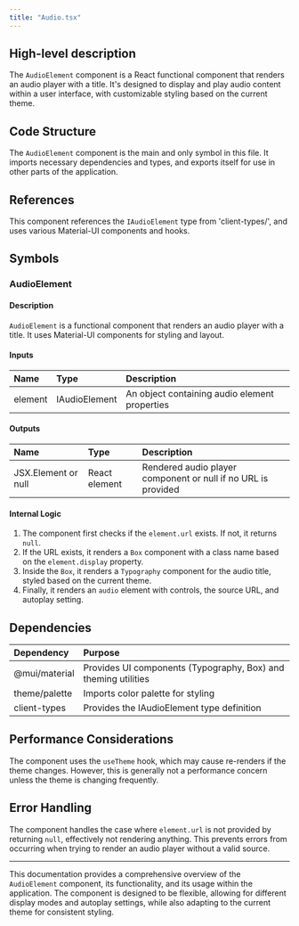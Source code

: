 ```yaml
---
title: "Audio.tsx"
---
```


## High-level description
The `AudioElement` component is a React functional component that renders an audio player with a title. It's designed to display and play audio content within a user interface, with customizable styling based on the current theme.

## Code Structure
The `AudioElement` component is the main and only symbol in this file. It imports necessary dependencies and types, and exports itself for use in other parts of the application.

## References
This component references the `IAudioElement` type from 'client-types/', and uses various Material-UI components and hooks.

## Symbols

### AudioElement
#### Description
`AudioElement` is a functional component that renders an audio player with a title. It uses Material-UI components for styling and layout.

#### Inputs
| Name | Type | Description |
|:-----|:-----|:------------|
| element | IAudioElement | An object containing audio element properties |

#### Outputs
| Name | Type | Description |
|:-----|:-----|:------------|
| JSX.Element or null | React element | Rendered audio player component or null if no URL is provided |

#### Internal Logic
1. The component first checks if the `element.url` exists. If not, it returns `null`.
2. If the URL exists, it renders a `Box` component with a class name based on the `element.display` property.
3. Inside the `Box`, it renders a `Typography` component for the audio title, styled based on the current theme.
4. Finally, it renders an `audio` element with controls, the source URL, and autoplay setting.

## Dependencies
| Dependency | Purpose |
|:-----------|:--------|
| @mui/material | Provides UI components (Typography, Box) and theming utilities |
| theme/palette | Imports color palette for styling |
| client-types | Provides the IAudioElement type definition |

## Performance Considerations
The component uses the `useTheme` hook, which may cause re-renders if the theme changes. However, this is generally not a performance concern unless the theme is changing frequently.

## Error Handling
The component handles the case where `element.url` is not provided by returning `null`, effectively not rendering anything. This prevents errors from occurring when trying to render an audio player without a valid source.

___

This documentation provides a comprehensive overview of the `AudioElement` component, its functionality, and its usage within the application. The component is designed to be flexible, allowing for different display modes and autoplay settings, while also adapting to the current theme for consistent styling.